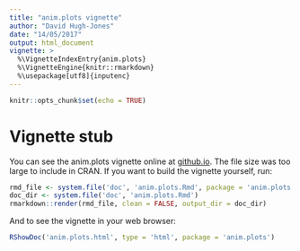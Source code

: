 ```yaml
---
title: "anim.plots vignette"
author: "David Hugh-Jones"
date: "14/05/2017"
output: html_document
vignette: >
  %\VignetteIndexEntry{anim.plots}
  %\VignetteEngine{knitr::rmarkdown}
  %\usepackage[utf8]{inputenc}
---
```


```r
knitr::opts_chunk$set(echo = TRUE)
```

# Vignette stub

You can see the anim.plots vignette online at [github.io](https://hughjonesd.github.io/anim.plots/anim.plots.html). The
file size was too large to include in CRAN. If you want to build the vignette yourself, run:

```r
rmd_file <- system.file('doc', 'anim.plots.Rmd', package = 'anim.plots')
doc_dir <- system.file('doc', 'anim.plots.Rmd')
rmarkdown::render(rmd_file, clean = FALSE, output_dir = doc_dir)
```

And to see the vignette in your web browser:

```r
RShowDoc('anim.plots.html', type = 'html', package = 'anim.plots')
```

